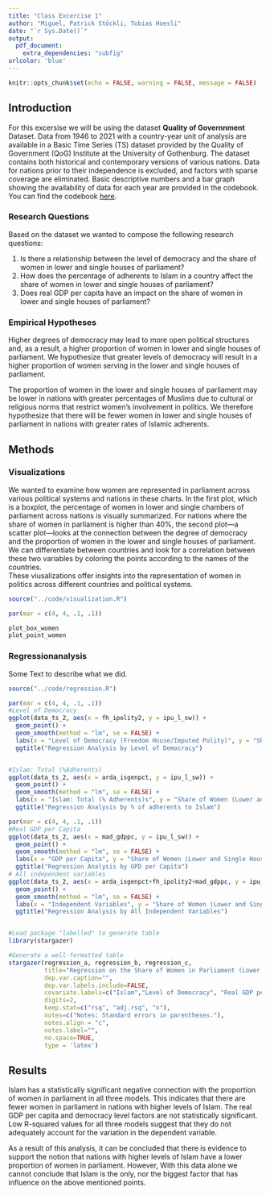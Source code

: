 ```yaml
---
title: "Class Excercise 1"
author: "Miguel, Patrick Stöckli, Tobias Hoesli"
date: "`r Sys.Date()`"
output:
  pdf_document:
    extra_dependencies: "subfig"
urlcolor: 'blue'
---
```


```r
knitr::opts_chunk$set(echo = FALSE, warning = FALSE, message = FALSE)
```

## Introduction

For this excersise we will be using the dataset **Quality of Governnment** Dataset.
Data from 1946 to 2021 with a country-year unit of analysis are available in a Basic Time Series (TS) dataset provided by the Quality of Government (QoG) Institute at the University of Gothenburg. The dataset contains both historical and contemporary versions of various nations. Data for nations prior to their independence is excluded, and factors with sparse coverage are eliminated. Basic descriptive numbers and a bar graph showing the availability of data for each year are provided in the codebook.
You can find the codebook [here](https://github.com/UniLuFS2020-ReplicationSeminar/Data_Mining_EX1/blob/f8314e3e5aef74dd7a3f3a26b7e0ffe7b2a4d3c3/data/codebook_bas_jan22.pdf).


### Research Questions

Based on the dataset we wanted to compose the following research questions:

1. Is there a relationship between the level of democracy and the share of women in lower and single houses of parliament?
2. How does the percentage of adherents to Islam in a country affect the share of women in lower and single houses of parliament?
3. Does real GDP per capita have an impact on the share of women in lower and single houses of parliament?


### Empirical Hypotheses

Higher degrees of democracy may lead to more open political structures and, as a result, a higher proportion of women in lower and single houses of parliament. We hypothesize that greater levels of democracy will result in a higher proportion of women serving in the lower and single houses of parliament.
  
The proportion of women in the lower and single houses of parliament may be lower in nations with greater percentages of Muslims due to cultural or religious norms that restrict women's involvement in politics. We therefore hypothesize that there will be fewer women in lower and single houses of parliament in nations with greater rates of Islamic adherents.

## Methods 


### Visualizations

We wanted to examine how women are represented in parliament across various political systems and nations in these charts. In the first plot, which is a boxplot, the percentage of women in lower and single chambers of parliament across nations is visually summarized. For nations where the share of women in parliament is higher than 40%, the second plot—a scatter plot—looks at the connection between the degree of democracy and the proportion of women in the lower and single houses of parliament. We can differentiate between countries and look for a correlation between these two variables by coloring the points according to the names of the countries.  
These viusalizations offer insights into the representation of women in politics across different countries and political systems.

```r

source("../code/visualization.R")

```

```r
par(mar = c(4, 4, .1, .1))

plot_box_women
plot_point_women

```


### Regressionanalysis

Some Text to describe what we did.


```r

source("../code/regression.R")

```


```r
par(mar = c(4, 4, .1, .1))
#Level of Democracy 
ggplot(data_ts_2, aes(x = fh_ipolity2, y = ipu_l_sw)) +
  geom_point() +
  geom_smooth(method = "lm", se = FALSE) +
  labs(x = "Level of Democracy (Freedom House/Imputed Polity)", y = "Share of Women (Lower and Single Houses)")+
  ggtitle("Regression Analysis by Level of Democracy")


#Islam: Total (%Adherents)
ggplot(data_ts_2, aes(x = arda_isgenpct, y = ipu_l_sw)) +
  geom_point() +
  geom_smooth(method = "lm", se = FALSE) +
  labs(x = "Islam: Total (% Adherents)s", y = "Share of Women (Lower and Single Houses)")+
  ggtitle("Regression Analysis by % of adherents to Islam")

```

```r
par(mar = c(4, 4, .1, .1))
#Real GDP per Capita
ggplot(data_ts_2, aes(x = mad_gdppc, y = ipu_l_sw)) +
  geom_point() +
  geom_smooth(method = "lm", se = FALSE) +
  labs(x = "GDP per Capita", y = "Share of Women (Lower and Single Houses)")+
  ggtitle("Regression Analysis by GPD per Capita")
# All independent variables 
ggplot(data_ts_2, aes(x = arda_isgenpct+fh_ipolity2+mad_gdppc, y = ipu_l_sw)) +
  geom_point() +
  geom_smooth(method = "lm", se = FALSE) +
  labs(x = "Independent Variables", y = "Share of Women (Lower and Single Houses)")+
  ggtitle("Regression Analysis by All Independent Variables")



```
  

```r
#Load package "labelled" to generate table
library(stargazer)

#Generate a well-formatted table
stargazer(regression_a, regression_b, regression_c, 
          title="Regression on the Share of Women in Parliament (Lower and Single Houses) ", 
          dep.var.caption="", 
          dep.var.labels.include=FALSE,
          covariate.labels=c("Islam","Level of Democracy", "Real GDP per Capita"), 
          digits=2,
          keep.stat=c("rsq", "adj.rsq", "n"), 
          notes=c("Notes: Standard errors in parentheses."), 
          notes.align = "c", 
          notes.label="",
          no.space=TRUE,
          type = 'latex')
```

\newpage

## Results  

Islam has a statistically significant negative connection with the proportion of women in parliament in all three models. This indicates that there are fewer women in parliament in nations with higher levels of Islam. The real GDP per capita and democracy level factors are not statistically significant.
Low R-squared values for all three models suggest that they do not adequately account for the variation in the dependent variable.  

As a result of this analysis, it can be concluded that there is evidence to support the notion that nations with higher levels of Islam have a lower proportion of women in parliament.
However, With this data alone we cannot conclude that Islam is the only, nor the biggest factor that has influence on the above mentioned points.
